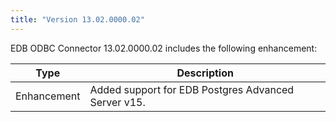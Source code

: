 ```yaml
---
title: "Version 13.02.0000.02"
---
```


EDB ODBC Connector 13.02.0000.02 includes the following enhancement:

| Type           | Description                                              |
| -------------- | -------------------------------------------------------- | 
| Enhancement    |  Added support for EDB Postgres Advanced Server v15. |
